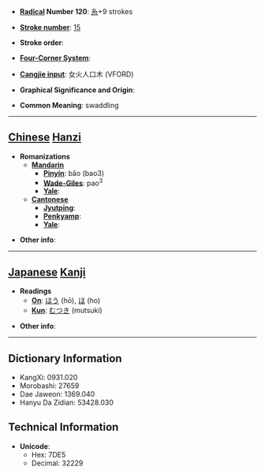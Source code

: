 * '''[[Wiktionary:Chinese radical index| Radical]] Number 120''': [[Wiktionary:Chinese radical index 糸|糸]]+9 strokes

* '''[[Wiktionary:Chinese total strokes index|Stroke number]]''': [[Wiktionary:Chinese total strokes index 15|15]]

* '''Stroke order''': 

* '''[[Wiktionary:Chinese four corner index|Four-Corner System]]''': 

* '''[[Wiktionary:Chinese Cangjie index|Cangjie input]]''': 女火人口木 (VFORD)

* '''Graphical Significance and Origin''': 

* '''Common Meaning''': swaddling

----

== [[Chinese]] [[Hanzi]] ==

* '''Romanizations'''
** '''[[Mandarin]]'''
*** '''[[Pinyin]]''': bǎo (bao3)
*** '''[[Wade-Giles]]''': pao<sup>3</sup>
*** '''[[Yale]]''': 
** '''[[Cantonese]]'''
*** '''[[Jyutping]]''':
*** '''[[Penkyamp]]''': 
*** '''[[Yale]]''': 

* '''Other info''': 

----

== [[Japanese]] [[Kanji]] ==

* '''Readings'''
** '''[[On]]''': [[ほう]] (hō), [[ほ]] (ho)
** '''[[Kun]]''': [[むつき]] (mutsuki)

* '''Other info''':  

----

== Dictionary Information ==

* KangXi: 0931.020
* Morobashi: 27659
* Dae Jaweon: 1369.040
* Hanyu Da Zidian: 53428.030

== Technical Information ==

* '''Unicode''':
** Hex: 7DE5
** Decimal: 32229